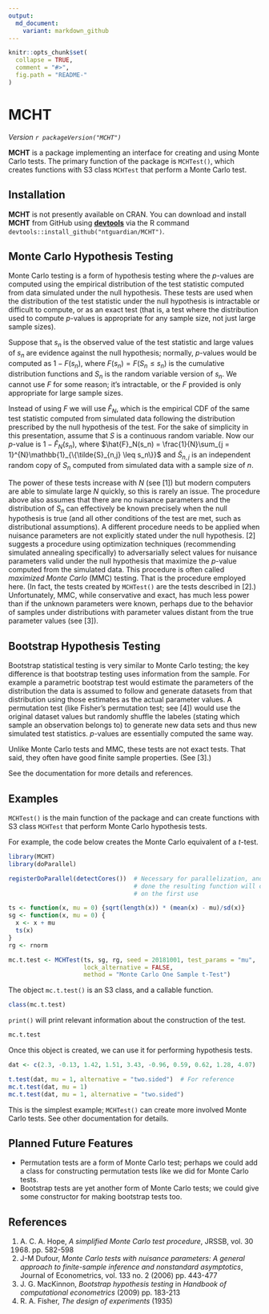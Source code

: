 ```yaml
---
output:
  md_document:
    variant: markdown_github
---
```


<!-- README.md is generated from README.Rmd. Please edit that file -->

```r
knitr::opts_chunk$set(
  collapse = TRUE,
  comment = "#>",
  fig.path = "README-"
)
```

# MCHT

*Version `r packageVersion("MCHT")`*

**MCHT** is a package implementing an interface for creating and using Monte
Carlo tests. The primary function of the package is `MCHTest()`, which creates
functions with S3 class `MCHTest` that perform a Monte Carlo test.

## Installation

**MCHT** is not presently available on CRAN. You can download and install 
**MCHT** from GitHub using [**devtools**](https://github.com/r-lib/devtools) via
the R command `devtools::install_github("ntguardian/MCHT")`.

## Monte Carlo Hypothesis Testing

Monte Carlo testing is a form of hypothesis testing where the $p$-values are
computed using the empirical distribution of the test statistic computed from
data simulated under the null hypothesis. These tests are used when the
distribution of the test statistic under the null hypothesis is intractable or
difficult to compute, or as an exact test (that is, a test where the
distribution used to compute $p$-values is appropriate for any sample size, not
just large sample sizes).

Suppose that $s_n$ is the observed value of the test statistic and large values
of $s_n$ are evidence against the null hypothesis; normally, $p$-values would be
computed as $1 - F(s_n)$, where $F(s_n) = F(S_n \leq s_n)$ is the cumulative
distribution functions and $S_n$ is the random variable version of $s_n$. We
cannot use $F$ for some reason; it's intractable, or the $F$ provided is only
appropriate for large sample sizes.

Instead of using $F$ we will use $\hat{F}_N$, which is the empirical CDF of
the same test statistic computed from simulated data following the distribution
prescribed by the null hypothesis of the test. For the sake of simplicity in
this presentation, assume that $S$ is a continuous random variable. Now our
$p$-value is $1 - \hat{F}_N(s_n)$, where $\hat{F}_N(s_n) = \frac{1}{N}\sum_{j =
1}^{N}\mathbb{1}_{\{\tilde{S}_{n,j} \leq s_n\}}$ and $\tilde{S}_{n,j}$ is an
independent random copy of $S_n$ computed from simulated data with a sample size
of $n$.

The power of these tests increase with $N$ (see [1]) but modern computers are
able to simulate large $N$ quickly, so this is rarely an issue. The procedure
above also assumes that there are no nuisance parameters and the distribution of
$S_n$ can effectively be known precisely when the null hypothesis is true (and
all other conditions of the test are met, such as distributional assumptions). A
different procedure needs to be applied when nuisance parameters are not
explicitly stated under the null hypothesis. [2] suggests a procedure using
optimization techniques (recommending simulated annealing specifically) to
adversarially select values for nuisance parameters valid under the null
hypothesis that maximize the $p$-value computed from the simulated data. This
procedure is often called *maximized Monte Carlo* (MMC) testing. That is the
procedure employed here. (In fact, the tests created by `MCHTest()` are the
tests described in [2].) Unfortunately, MMC, while conservative and exact, has
much less power than if the unknown parameters were known, perhaps due to the
behavior of samples under distributions with parameter values distant from the
true parameter values (see [3]).

## Bootstrap Hypothesis Testing

Bootstrap statistical testing is very similar to Monte Carlo testing; the key
difference is that bootstrap testing uses information from the sample. For
example a parametric bootstrap test would estimate the parameters of the
distribution the data is assumed to follow and generate datasets from that
distribution using those estimates as the actual parameter values. A permutation
test (like Fisher's permutation test; see [4]) would use the original dataset
values but randomly shuffle the labeles (stating which sample an observation
belongs to) to generate new data sets and thus new simulated test statistics.
$p$-values are essentially computed the same way.

Unlike Monte Carlo tests and MMC, these tests are not exact tests. That said,
they often have good finite sample properties. (See [3].)

See the documentation for more details and references.

## Examples

`MCHTest()` is the main function of the package and can create functions with S3
class `MCHTest` that perform Monte Carlo hypothesis tests.

For example, the code below creates the Monte Carlo equivalent of a $t$-test.

```r
library(MCHT)
library(doParallel)

registerDoParallel(detectCores())  # Necessary for parallelization, and if not
                                   # done the resulting function will complain
                                   # on the first use

ts <- function(x, mu = 0) {sqrt(length(x)) * (mean(x) - mu)/sd(x)}
sg <- function(x, mu = 0) {
  x <- x + mu
  ts(x)
}
rg <- rnorm

mc.t.test <- MCHTest(ts, sg, rg, seed = 20181001, test_params = "mu", 
                     lock_alternative = FALSE,
                     method = "Monte Carlo One Sample t-Test")
```

The object `mc.t.test()` is an S3 class, and a callable function.

```r
class(mc.t.test)
```

`print()` will print relevant information about the construction of the test.

```r
mc.t.test
```

Once this object is created, we can use it for performing hypothesis tests.

```r
dat <- c(2.3, -0.13, 1.42, 1.51, 3.43, -0.96, 0.59, 0.62, 1.28, 4.07)

t.test(dat, mu = 1, alternative = "two.sided")  # For reference
mc.t.test(dat, mu = 1)
mc.t.test(dat, mu = 1, alternative = "two.sided")
```

This is the simplest example; `MCHTest()` can create more involved Monte Carlo
tests. See other documentation for details.

## Planned Future Features

* Permutation tests are a form of Monte Carlo test; perhaps we could add a class
  for constructing permutation tests like we did for Monte Carlo tests.
* Bootstrap tests are yet another form of Monte Carlo tests; we could give some
  constructor for making bootstrap tests too.

## References

1. A. C. A. Hope, *A simplified Monte Carlo test procedure*, JRSSB, vol. 30
   (1968) pp. 582-598
2. J-M Dufour, *Monte Carlo tests with nuisance parameters: A general approach
   to finite-sample inference and nonstandard asymptotics*, Journal of
   Econometrics, vol. 133 no. 2 (2006) pp. 443-477
3. J. G. MacKinnon, *Bootstrap hypothesis testing* in *Handbook of computational
   econometrics* (2009) pp. 183-213
4. R. A. Fisher, *The design of experiments* (1935)
